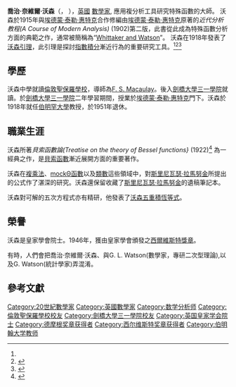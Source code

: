 {{Infobox scientist
|birth_name              = George Neville Watson
|caption           = George Neville Watson
|birth_date        = {{birth date|1886|01|31|df=yes}}
|birth_place       = [[韋斯特沃德霍！|韋斯特沃德霍！]]
|death_date        = {{death date and age|1965|02|02|1886|01|31|df=yes}}
|death_place       = [[利明頓礦泉市|利明頓礦泉市]], [[瓦立克郡|瓦立克郡]]
|residence         = 
|citizenship       = 
|nationality       = [[英國|英國]]
|ethnicity         = 
|field             = [[數學|數學]]
| doctoral_advisor = [[埃德蒙·泰勒·惠特克|埃德蒙·泰勒·惠特克]]<ref name="mathgene">{{MathGenealogy|id=23724}}</ref>
|work_institutions = [[伯明罕大學|伯明罕大學]]<br>[[劍橋大學|劍橋大學]]
|alma_mater        = [[劍橋大學三一學院|劍橋大學三一學院]]
|doctoral_students =
|academic_advisors =  
|known_for         = 近代分析教程(A Course of Modern Analysis)[[Whittaker_and_Watson|Whittaker and Watson]] <br>[[沃森五重積恆等式|沃森五重積恆等式]]
|author_abbrev_bot = 
|author_abbrev_zoo = 
|influences        = 
|influenced        = 
|prizes            = [[西爾維斯特獎章|西爾維斯特獎章]]<br>[[德摩根獎章|德摩根獎章]]<br>[[皇家學會院士|皇家學會院士]]<ref name="frs">{{cite journal|title=George Neville Watson, 1886-1965|journal=Biographical Memoirs of Fellows of the Royal Society|date=1966-11-01|doi=10.1098/rsbm.1966.0026|url=http://rsbm.royalsocietypublishing.org/content/roybiogmem/12/520|language=en|volume=12|pages=520–530|issn=0080-4606|accessdate=2018-04-02|author=J. M. Whittaker|archive-date=2018-06-01|archive-url=https://web.archive.org/web/20180601205012/http://rsbm.royalsocietypublishing.org/content/roybiogmem/12/520|dead-url=no}}</ref>
|footnotes         = 
|signature         =
}}
'''喬治·奈維爾·沃森'''（{{lang-en|'''George Neville Watson'''}}，{{bd|1886年|1月31日|1965年|2月2日}} ），[[英國|英國]] [[數學家|數學家]], 應用複分析工具研究特殊函數的大師。 沃森於1915年與[[埃德蒙·泰勒·惠特克|埃德蒙·泰勒·惠特克]]合作修編由[[埃德蒙·泰勒·惠特克|埃德蒙·泰勒·惠特克]]原著的''近代分析教程(A Course of Modern Analysis)'' (1902)第二版，此書從此成為特殊函數分析方面的典範之作，通常被簡稱為“[[Whittaker_and_Watson|Whittaker and Watson]]”。 沃森在1918年發表了[[沃森引理|沃森引理]]，此引理是探討[[指數積分|指數積分]]漸近行為的重要研究工具。<ref name="frs"/><ref>{{cite journal|url=http://doi.wiley.com/10.1112/jlms/s1-41.1.551|pages=551–565|title=George Neville Watson|journal=Journal of the London Mathematical Society|volume=s1-41|issue=1|issn=1469-7750|language=en|accessdate=2018-04-02|doi=10.1112/jlms/s1-41.1.551|author=R. A. Rankin}}</ref><ref name="mactutor">{{MacTutor Biography|id=Watson}}</ref>
==學歷==
沃森中學就讀[[倫敦|倫敦]][[聖保羅學校|聖保羅學校]]，導師為[[F._S._Macaulay|F. S. Macaulay]]。後入[[劍橋大學三一學院|劍橋大學三一學院]]就讀。於[[劍橋大學三一學院|劍橋大學三一學院]]二年學習期間，授業於[[埃德蒙·泰勒·惠特克|埃德蒙·泰勒·惠特克]]門下。沃森於1918年就任[[伯明罕大學|伯明罕大學]]教授，於1951年退休。

==職業生涯==
沃森所著''貝索函數論(Treatise on the theory of Bessel functions}'' (1922)<ref>{{cite journal|author=Carmichael, R. D.|authorlink=|title=Review: ''A Treatise on the Theory of Bessel Functions'', by G. N. Watson|journal=Bull. Amer. Math. Soc.|year=1924|volume=30|issue=7|pages=362–364|url=http://www.ams.org/journals/bull/1924-30-07/S0002-9904-1924-03906-8/|access-date=2014-02-23|archive-date=2020-08-07|archive-url=https://web.archive.org/web/20200807031058/https://www.ams.org/journals/bull/1924-30-07/S0002-9904-1924-03906-8/|dead-url=no}}</ref> 為一經典之作，是[[貝索函數|貝索函數]]漸近展開方面的重要著作。

沃森在[[複乘法|複乘法]]、[[mockΘ函數|mockΘ函數]]以及[[類數|類數]]這些領域中，對[[斯里尼瓦瑟·拉馬努金|斯里尼瓦瑟·拉馬努金]]所提出的公式作了湛深的研究。沃森還保留收藏了[[斯里尼瓦瑟·拉馬努金|斯里尼瓦瑟·拉馬努金]]的遺稿筆記本。

沃森對可解的五次方程式亦有精研，他發表了[[沃森五重積恆等式|沃森五重積恆等式]]。

==榮譽==
沃森是皇家學會院士。1946年，獲由皇家學會頒發之[[西爾維斯特獎章|西爾維斯特獎章]]。

有時，人們會把喬治·奈維爾·沃森、與G. L. Watson(數學家，專研二次型理論),以及G. Watson(統計學家)弄混淆。

== 參考文獻 ==
{{reflist}}

{{德摩根奖章获得者}}
{{西尔维斯特奖章获得者}}
{{Authority control}}
{{DEFAULTSORT:Watson, George Neville}}
[[Category:20世紀數學家|Category:20世紀數學家]]
[[Category:英國數學家|Category:英國數學家]]
[[Category:数学分析师|Category:数学分析师]]
[[Category:倫敦聖保羅學校校友|Category:倫敦聖保羅學校校友]]
[[Category:劍橋大學三一學院校友|Category:劍橋大學三一學院校友]]
[[Category:英国皇家学会院士|Category:英国皇家学会院士]]
[[Category:德摩根奖章获得者|Category:德摩根奖章获得者]]
[[Category:西尔维斯特奖章获得者|Category:西尔维斯特奖章获得者]]
[[Category:伯明翰大学教师|Category:伯明翰大学教师]]